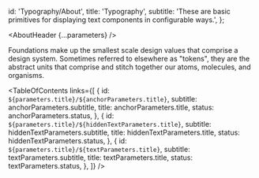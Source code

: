 


  id: 'Typography/About',
  title: 'Typography',
  subtitle:
    'These are basic primitives for displaying text components in configurable ways.',
};

<Meta title="Typography/About" />

<AboutHeader {...parameters} />

Foundations make up the smallest scale design values that comprise a design system.
Sometimes referred to elsewhere as "tokens", they are the abstract units that comprise and stitch together our atoms, molecules, and organisms.

<TableOfContents
  links={[
    {
      id: `${parameters.title}/${anchorParameters.title}`,
      subtitle: anchorParameters.subtitle,
      title: anchorParameters.title,
      status: anchorParameters.status,
    },
    {
      id: `${parameters.title}/${hiddenTextParameters.title}`,
      subtitle: hiddenTextParameters.subtitle,
      title: hiddenTextParameters.title,
      status: hiddenTextParameters.status,
    },
    {
      id: `${parameters.title}/${textParameters.title}`,
      subtitle: textParameters.subtitle,
      title: textParameters.title,
      status: textParameters.status,
    },
  ]}
/>
